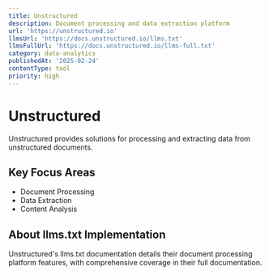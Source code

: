 ```yaml
---
title: Unstructured
description: Document processing and data extraction platform
url: 'https://unstructured.io'
llmsUrl: 'https://docs.unstructured.io/llms.txt'
llmsFullUrl: 'https://docs.unstructured.io/llms-full.txt'
category: data-analytics
publishedAt: '2025-02-24'
contentType: tool
priority: high
---
```


# Unstructured

Unstructured provides solutions for processing and extracting data from unstructured documents.

## Key Focus Areas

- Document Processing
- Data Extraction
- Content Analysis

## About llms.txt Implementation

Unstructured's llms.txt documentation details their document processing platform features, with comprehensive coverage in their full documentation.
